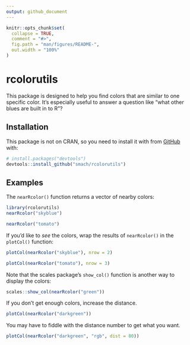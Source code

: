 ```yaml
---
output: github_document
---
```


<!-- README.md is generated from README.Rmd. Please edit that file -->

```r
knitr::opts_chunk$set(
  collapse = TRUE,
  comment = "#>",
  fig.path = "man/figures/README-",
  out.width = "100%"
)
```

# rcolorutils

<!-- badges: start -->
<!-- badges: end -->


This package is designed to help you find colors that are similar to one specific color. It's especially useful to answer a question like "what other blues are built in to R"?

## Installation

This package is not on CRAN, so you need to install it with from [GitHub](https://github.com/) with:

```r
# install.packages("devtools")
devtools::install_github("smach/rcolorutils")
```
## Examples


The `nearRcolor()` function returns a vector of nearby colors:

```r
library(rcolorutils)
nearRcolor("skyblue")
```

```r
nearRcolor("tomato")
```

If you'd like to _see_ the colors, wrap the results of `nearRcolor()` in the `plotCol()` function:

```r
plotCol(nearRcolor("skyblue"), nrow = 2)
```

```r
plotCol(nearRcolor("tomato"), nrow = 3)
```

Note that the scales package's `show_col()` function is another way to display the colors:

```r
scales::show_col(nearRcolor("green"))
```

If you don't get enough colors, increase the distance.

```r
plotCol(nearRcolor("darkgreen"))
```

You may have to fiddle with the distance number to get what you want.

```r
plotCol(nearRcolor("darkgreen", "rgb", dist = 80))
```
